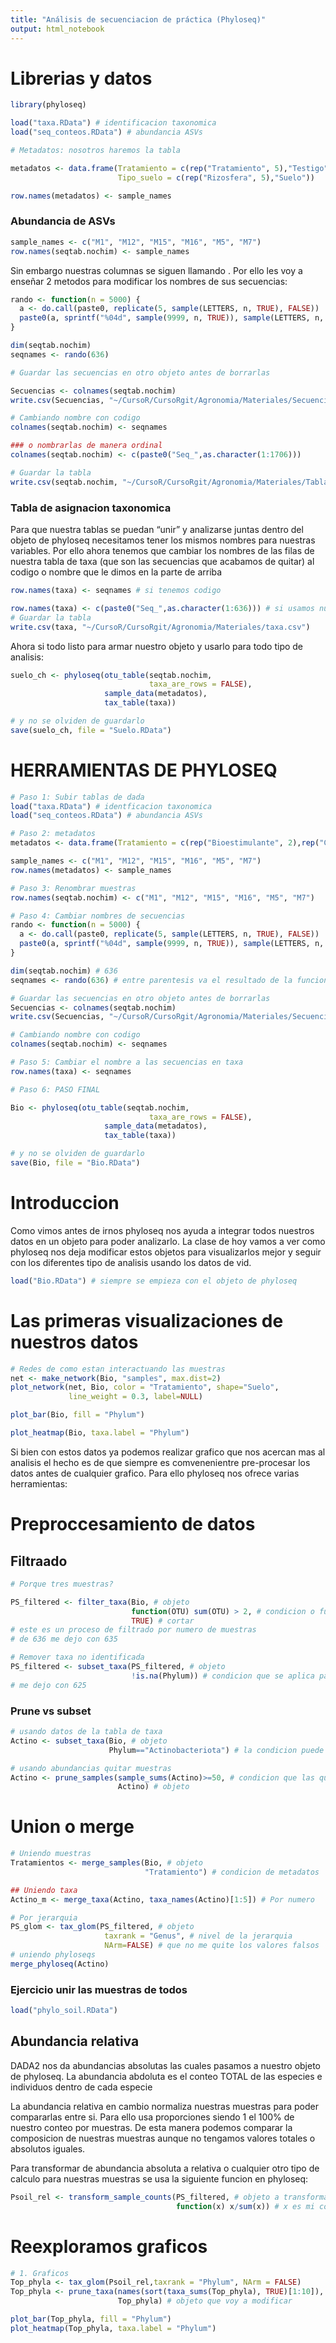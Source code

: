 ```yaml
---
title: "Análisis de secuenciacion de práctica (Phyloseq)"
output: html_notebook
---
```


# Librerias y datos

```r
library(phyloseq)

load("taxa.RData") # identificacion taxonomica
load("seq_conteos.RData") # abundancia ASVs

# Metadatos: nosotros haremos la tabla

metadatos <- data.frame(Tratamiento = c(rep("Tratamiento", 5),"Testigo"),
                        Tipo_suelo = c(rep("Rizosfera", 5),"Suelo"))

row.names(metadatos) <- sample_names
```

### Abundancia de ASVs
```r
sample_names <- c("M1", "M12", "M15", "M16", "M5", "M7")
row.names(seqtab.nochim) <- sample_names
```

Sin embargo nuestras columnas se siguen llamando . Por ello les voy a enseñar 2 metodos para modificar los nombres de sus secuencias:

```r
rando <- function(n = 5000) {
  a <- do.call(paste0, replicate(5, sample(LETTERS, n, TRUE), FALSE))
  paste0(a, sprintf("%04d", sample(9999, n, TRUE)), sample(LETTERS, n, TRUE))
}

dim(seqtab.nochim)
seqnames <- rando(636)

# Guardar las secuencias en otro objeto antes de borrarlas

Secuencias <- colnames(seqtab.nochim)
write.csv(Secuencias, "~/CursoR/CursoRgit/Agronomia/Materiales/Secuencias.csv")

# Cambiando nombre con codigo
colnames(seqtab.nochim) <- seqnames

### o nombrarlas de manera ordinal
colnames(seqtab.nochim) <- c(paste0("Seq_",as.character(1:1706)))

# Guardar la tabla
write.csv(seqtab.nochim, "~/CursoR/CursoRgit/Agronomia/Materiales/Tabla_ASVs.csv")
```

### Tabla de asignacion taxonomica

Para que nuestra tablas se puedan "unir" y analizarse juntas dentro del objeto de phyloseq necesitamos tener los mismos nombres para nuestras variables. Por ello ahora tenemos que cambiar los nombres de las filas de nuestra tabla de taxa (que son las secuencias que acabamos de quitar) al codigo o nombre que le dimos en la parte de arriba

```r
row.names(taxa) <- seqnames # si tenemos codigo

row.names(taxa) <- c(paste0("Seq_",as.character(1:636))) # si usamos numeros
# Guardar la tabla
write.csv(taxa, "~/CursoR/CursoRgit/Agronomia/Materiales/taxa.csv")

```

Ahora si todo listo para armar nuestro objeto y usarlo para todo tipo de analisis:

```r
suelo_ch <- phyloseq(otu_table(seqtab.nochim,
                               taxa_are_rows = FALSE), 
                     sample_data(metadatos),
                     tax_table(taxa))

# y no se olviden de guardarlo
save(suelo_ch, file = "Suelo.RData")
```

# HERRAMIENTAS DE PHYLOSEQ

```r
# Paso 1: Subir tablas de dada
load("taxa.RData") # identficacion taxonomica
load("seq_conteos.RData") # abundancia ASVs

# Paso 2: metadatos
metadatos <- data.frame(Tratamiento = c(rep("Bioestimulante", 2),rep("Control",2), rep("Fertilizante", 2)), Suelo = c("Salino", "No Salino", "Salino", "No Salino", "Salino", "No Salino"))

sample_names <- c("M1", "M12", "M15", "M16", "M5", "M7")
row.names(metadatos) <- sample_names

# Paso 3: Renombrar muestras
row.names(seqtab.nochim) <- c("M1", "M12", "M15", "M16", "M5", "M7")

# Paso 4: Cambiar nombres de secuencias
rando <- function(n = 5000) {
  a <- do.call(paste0, replicate(5, sample(LETTERS, n, TRUE), FALSE))
  paste0(a, sprintf("%04d", sample(9999, n, TRUE)), sample(LETTERS, n, TRUE))
}

dim(seqtab.nochim) # 636
seqnames <- rando(636) # entre parentesis va el resultado de la funcion anterior

# Guardar las secuencias en otro objeto antes de borrarlas
Secuencias <- colnames(seqtab.nochim)
write.csv(Secuencias, "~/CursoR/CursoRgit/Agronomia/Materiales/Secuencias_bio.csv")

# Cambiando nombre con codigo
colnames(seqtab.nochim) <- seqnames

# Paso 5: Cambiar el nombre a las secuencias en taxa
row.names(taxa) <- seqnames

# Paso 6: PASO FINAL

Bio <- phyloseq(otu_table(seqtab.nochim,
                               taxa_are_rows = FALSE), 
                     sample_data(metadatos),
                     tax_table(taxa))

# y no se olviden de guardarlo
save(Bio, file = "Bio.RData")

```

# Introduccion

Como vimos antes de irnos phyloseq nos ayuda a integrar todos nuestros datos en un objeto para poder analizarlo. La clase de hoy vamos a ver como phyloseq nos deja modificar estos objetos para visualizarlos mejor y seguir con los diferentes tipo de analisis usando los datos de vid.
 
```r
load("Bio.RData") # siempre se empieza con el objeto de phyloseq

```

# Las primeras visualizaciones de nuestros datos

```r
# Redes de como estan interactuando las muestras
net <- make_network(Bio, "samples", max.dist=2)
plot_network(net, Bio, color = "Tratamiento", shape="Suelo",
             line_weight = 0.3, label=NULL)

plot_bar(Bio, fill = "Phylum")

plot_heatmap(Bio, taxa.label = "Phylum")
```

Si bien con estos datos ya podemos realizar grafico que nos acercan mas al analisis el hecho es de que siempre es comvenenientre pre-procesar los datos antes de cualquier grafico. Para ello phyloseq nos ofrece varias herramientas:

# Preproccesamiento de datos

## Filtraado

```r
# Porque tres muestras?

PS_filtered <- filter_taxa(Bio, # objeto 
                           function(OTU) sum(OTU) > 2, # condicion o funcion
                           TRUE) # cortar
# este es un proceso de filtrado por numero de muestras 
# de 636 me dejo con 635

# Remover taxa no identificada
PS_filtered <- subset_taxa(PS_filtered, # objeto 
                           !is.na(Phylum)) # condicion que se aplica para que de los que no tengan nada en phylum me los quite
# me dejo con 625
```

### Prune vs subset

```r
# usando datos de la tabla de taxa
Actino <- subset_taxa(Bio, # objeto
                      Phylum=="Actinobacteriota") # la condicion puede ser cualquier nivel de la jerarquia taxonomica

# usando abundancias quitar muestras
Actino <- prune_samples(sample_sums(Actino)>=50, # condicion que las que sean menor a 50 me las va a quitar
                        Actino) # objeto
```

# Union o merge

```r
# Uniendo muestras
Tratamientos <- merge_samples(Bio, # objeto
                              "Tratamiento") # condicion de metadatos

## Uniendo taxa
Actino_m <- merge_taxa(Actino, taxa_names(Actino)[1:5]) # Por numero

# Por jerarquia
PS_glom <- tax_glom(PS_filtered, # objeto
                     taxrank = "Genus", # nivel de la jerarquia
                     NArm=FALSE) # que no me quite los valores falsos
# uniendo phyloseqs
merge_phyloseq(Actino)
```

### Ejercicio unir las muestras de todos


```r
load("phylo_soil.RData")
```

## Abundancia relativa

DADA2 nos da abundancias absolutas las cuales pasamos a nuestro objeto de phyloseq. La abundancia abdoluta es el conteo TOTAL de las especies e individuos dentro de cada especie

La abundancia relativa en cambio normaliza nuestras muestras para poder compararlas entre si. Para ello usa proporciones siendo 1 el 100% de nuestro conteo por muestras. De esta manera podemos comparar la composicion de nuestras muestras aunque no tengamos valores totales o absolutos iguales.

Para transformar de abundancia absoluta a relativa o cualquier otro tipo de calculo para nuestras muestras se usa la siguiente funcion en phyloseq:

```r
Psoil_rel <- transform_sample_counts(PS_filtered, # objeto a transformar
                                     function(x) x/sum(x)) # x es mi conteo
```

# Reexploramos graficos

```r
# 1. Graficos
Top_phyla <- tax_glom(Psoil_rel,taxrank = "Phylum", NArm = FALSE)
Top_phyla <- prune_taxa(names(sort(taxa_sums(Top_phyla), TRUE)[1:10]), #cond
                        Top_phyla) # objeto que voy a modificar

plot_bar(Top_phyla, fill = "Phylum")
plot_heatmap(Top_phyla, taxa.label = "Phylum")
```

